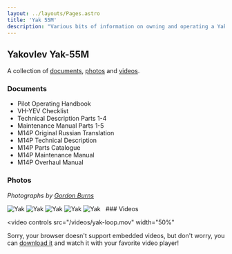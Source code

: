```yaml
---
layout: ../layouts/Pages.astro
title: 'Yak 55M'
description: "Various bits of information on owning and operating a Yak-55M in Australia"
---
```



## Yakovlev Yak-55M

A collection of [documents](#documents), [photos](#photos) and [videos](#videos).

### Documents

- Pilot Operating Handbook
- VH-YEV Checklist
- Technical Description Parts 1-4
- Maintenance Manual Parts 1-5
- M14P Original Russian Translation
- M14P Technical Description
- M14P Parts Catalogue
- M14P Maintenance Manual
- M14P Overhaul Manual


### Photos

*Photographs by <a href="https://www.instagram.com/gordon_film/" target="_blank">Gordon Burns</a>*

<Image src={yak1} alt="Yak" />
<Image src={yak2} alt="Yak" />
<Image src={yak3} alt="Yak" />
<Image src={yak4} alt="Yak" />
<Image src={yak5} alt="Yak" />
  &nbsp;  
### Videos

<video
  controls
  src="/videos/yak-loop.mov"
  width="50%"
  >
  Sorry, your browser doesn't support embedded videos, but don't worry, you can
  <a href="/videos/yak-loop.mov">download it</a>
  and watch it with your favorite video player!
</video>